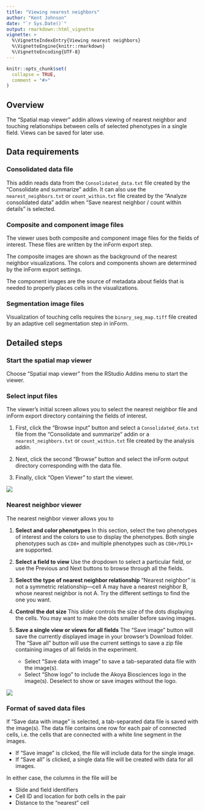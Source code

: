 ```yaml
---
title: "Viewing nearest neighbors"
author: "Kent Johnson"
date: "`r Sys.Date()`"
output: rmarkdown::html_vignette
vignette: >
  %\VignetteIndexEntry{Viewing nearest neighbors}
  %\VignetteEngine{knitr::rmarkdown}
  %\VignetteEncoding{UTF-8}
---
```


```r
knitr::opts_chunk$set(
  collapse = TRUE,
  comment = "#>"
)
```

## Overview

The "Spatial map viewer" addin allows viewing of nearest neighbor 
and touching relationships
between cells of selected phenotypes in a single field. Views can be saved
for later use.

## Data requirements

### Consolidated data file

This addin reads data from the `Consolidated_data.txt` file created
by the "Consolidate and summarize" addin. 
It can also use the `nearest_neighbors.txt` or `count_within.txt` file
created by the "Analyze consolidated data" addin when 
"Save nearest neighbor / count within details" is selected.

### Composite and component image files

The viewer uses both composite and component image files for the fields of
interest. These files are written by the inForm export step.

The composite images are shown as the background of the nearest neighbor
visualizations. The colors and components shown are determined by the
inForm export settings.

The component images are the source of metadata about fields that is needed
to properly places cells in the visualizations.

### Segmentation image files

Visualization of touching cells requires the `binary_seg_map.tiff` file 
created by an adaptive cell segmentation step in inForm.

## Detailed steps

### Start the spatial map viewer

Choose "Spatial map viewer" from the RStudio Addins menu to start the 
viewer.

### Select input files

The viewer's initial screen allows you to select the nearest neighbor 
file and inForm export directory containing the fields of interest.

1. First, click the "Browse input" button and select a
`Consolidated_data.txt` file from the "Consolidate and summarize" addin or a
`nearest_neighbors.txt` or `count_within.txt`
file created by the analysis addin.

2. Next, click the second "Browse" button and select the inForm output directory
corresponding with the data file.

3. Finally, click "Open Viewer" to start the viewer.

![](figures/Spatial_map_viewer_startup.png)

### Nearest neighbor viewer

The nearest neighbor viewer allows you to 

1. **Select and color phenotypes**
In this section, select the two phenotypes of interest and the colors
to use to display the phenotypes. Both single phenotypes such as `CD8+`
and multiple phenotypes such as `CD8+/PDL1+` are supported.

2. **Select a field to view**
Use the dropdown to select a particular field, or use the Previous
and Next buttons to browse through all the fields.

3. **Select the type of nearest neighbor relationship**
"Nearest neighbor" is not
a symmetric relationship---cell A may have a nearest neighbor B, whose nearest
neighbor is not A. Try the different settings to find the one you want.

4. **Control the dot size**
This slider controls the size of the dots displaying the cells. You may
want to make the dots smaller before saving images.

5. **Save a single view or views for all fields**
The "Save image" button will save the currently displayed image in your 
browser's Download folder. The "Save all" button will use the current settings
to save a zip file containing images of all fields in the experiment.
    - Select "Save data with image" to save a tab-separated data file 
    with the image(s).
    - Select "Show logo" to include the Akoya Biosciences logo in 
    the image(s). Deselect to show or save images without the logo.

![](figures/Nearest_neighbor_viewer_main.png)

### Format of saved data files

If "Save data with image" is selected, a tab-separated data file is saved with
the image(s). The data file contains one row for each pair of connected cells,
i.e. the cells that are connected with a white line segment in the images.

- If "Save image" is clicked, the file will include data for
the single image. 
- If "Save all" is clicked, a single data file will be created
with data for all images.

In either case, the columns in the file will be

- Slide and field identifiers
- Cell ID and location for both cells in the pair
- Distance to the "nearest" cell

